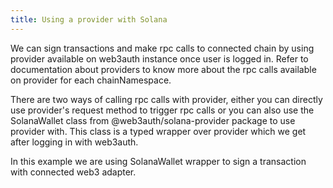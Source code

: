 ```yaml
---
title: Using a provider with Solana
---
```


We can sign transactions and make rpc calls to connected chain by using provider available on web3auth instance once user is logged in. Refer to
documentation about providers to know more about the rpc calls available on provider for each chainNamespace.

There are two ways of calling rpc calls with provider, either you can directly use provider's request method to trigger rpc calls or you can also use
the SolanaWallet class from @web3auth/solana-provider package to use provider with. This class is a typed wrapper over provider which we get after
logging in with web3auth.

In this example we are using SolanaWallet wrapper to sign a transaction with connected web3 adapter.
